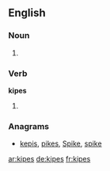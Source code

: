 ==English==

===Noun===
{{head|en}}

# {{plural of|kipe}}

===Verb===
'''kipes'''

# {{en-third-person singular of|kipe}}

===Anagrams===
* [[kepis#English|kepis]], [[pikes#English|pikes]], [[Spike#English|Spike]], [[spike#English|spike]]

[[ar:kipes]]
[[de:kipes]]
[[fr:kipes]]